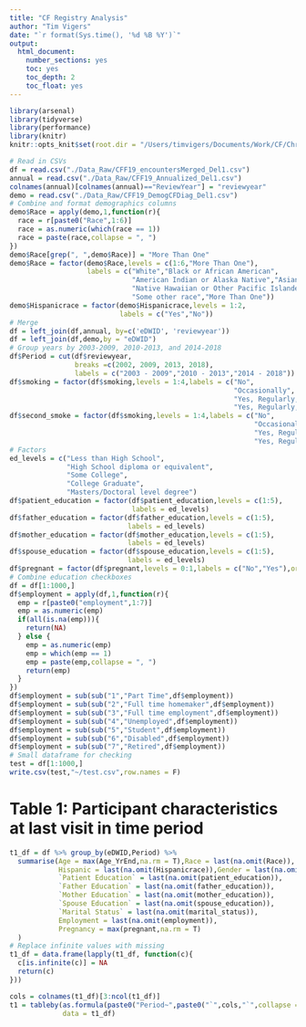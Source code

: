```yaml
---
title: "CF Registry Analysis"
author: "Tim Vigers"
date: "`r format(Sys.time(), '%d %B %Y')`"
output:
  html_document:
    number_sections: yes
    toc: yes
    toc_depth: 2
    toc_float: yes
---
```


```r
library(arsenal)
library(tidyverse)
library(performance)
library(knitr)
knitr::opts_knit$set(root.dir = "/Users/timvigers/Documents/Work/CF/Christine Chan/CF Registry")
```

```r
# Read in CSVs
df = read.csv("./Data_Raw/CFF19_encountersMerged_Del1.csv")
annual = read.csv("./Data_Raw/CFF19_Annualized_Del1.csv")
colnames(annual)[colnames(annual)=="ReviewYear"] = "reviewyear"
demo = read.csv("./Data_Raw/CFF19_DemogCFDiag_Del1.csv")
# Combine and format demographics columns 
demo$Race = apply(demo,1,function(r){
  race = r[paste0("Race",1:6)]
  race = as.numeric(which(race == 1))
  race = paste(race,collapse = ", ")
})
demo$Race[grep(", ",demo$Race)] = "More Than One"
demo$Race = factor(demo$Race,levels = c(1:6,"More Than One"),
                   labels = c("White","Black or African American",
                              "American Indian or Alaska Native","Asian",
                              "Native Hawaiian or Other Pacific Islander",
                              "Some other race","More Than One"))
demo$Hispanicrace = factor(demo$Hispanicrace,levels = 1:2,
                           labels = c("Yes","No"))
# Merge
df = left_join(df,annual, by=c('eDWID', 'reviewyear'))
df = left_join(df,demo,by = "eDWID")
# Group years by 2003-2009, 2010-2013, and 2014-2018
df$Period = cut(df$reviewyear,
                breaks =c(2002, 2009, 2013, 2018),
                labels = c("2003 - 2009","2010 - 2013","2014 - 2018"))
df$smoking = factor(df$smoking,levels = 1:4,labels = c("No",
                                                       "Occasionally",
                                                       "Yes, Regularly, less than 1 ppd",
                                                       "Yes, Regularly, 1 ppd or more"),ordered = T)
df$second_smoke = factor(df$smoking,levels = 1:4,labels = c("No",
                                                            "Occasionally",
                                                            "Yes, Regularly, less than 1 ppd",
                                                            "Yes, Regularly, 1 ppd or more"),ordered = T)
# Factors
ed_levels = c("Less than High School",
              "High School diploma or equivalent",
              "Some College",
              "College Graduate",
              "Masters/Doctoral level degree")
df$patient_education = factor(df$patient_education,levels = c(1:5),
                              labels = ed_levels)
df$father_education = factor(df$father_education,levels = c(1:5),
                             labels = ed_levels)
df$mother_education = factor(df$mother_education,levels = c(1:5),
                             labels = ed_levels)
df$spouse_education = factor(df$spouse_education,levels = c(1:5),
                             labels = ed_levels)
df$pregnant = factor(df$pregnant,levels = 0:1,labels = c("No","Yes"),ordered = T)
# Combine education checkboxes
df = df[1:1000,]
df$employment = apply(df,1,function(r){
  emp = r[paste0("employment",1:7)]
  emp = as.numeric(emp)
  if(all(is.na(emp))){
    return(NA)
  } else {
    emp = as.numeric(emp)
    emp = which(emp == 1)
    emp = paste(emp,collapse = ", ")
    return(emp)
  }
})
df$employment = sub(sub("1","Part Time",df$employment))
df$employment = sub(sub("2","Full time homemaker",df$employment))
df$employment = sub(sub("3","Full time employment",df$employment))
df$employment = sub(sub("4","Unemployed",df$employment))
df$employment = sub(sub("5","Student",df$employment))
df$employment = sub(sub("6","Disabled",df$employment))
df$employment = sub(sub("7","Retired",df$employment))
# Small dataframe for checking
test = df[1:1000,]
write.csv(test,"~/test.csv",row.names = F)
```

# Table 1: Participant characteristics at last visit in time period

```r
t1_df = df %>% group_by(eDWID,Period) %>% 
  summarise(Age = max(Age_YrEnd,na.rm = T),Race = last(na.omit(Race)),
            Hispanic = last(na.omit(Hispanicrace)),Gender = last(na.omit(Gender)),
            `Patient Education` = last(na.omit(patient_education)),
            `Father Education` = last(na.omit(father_education)),
            `Mother Education` = last(na.omit(mother_education)),
            `Spouse Education` = last(na.omit(spouse_education)),
            `Marital Status` = last(na.omit(marital_status)),
            Employment = last(na.omit(employment)),
            Pregnancy = max(pregnant,na.rm = T)
  )
# Replace infinite values with missing
t1_df = data.frame(lapply(t1_df, function(c){
  c[is.infinite(c)] = NA
  return(c)
}))

cols = colnames(t1_df)[3:ncol(t1_df)]
t1 = tableby(as.formula(paste0("Period~",paste0("`",cols,"`",collapse = "+"))),
             data = t1_df)
```
